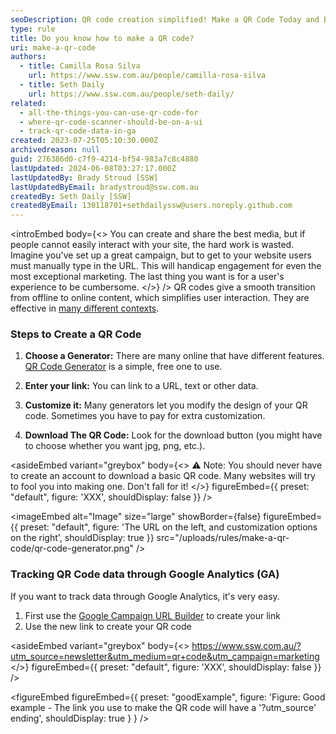 ```yaml
---
seoDescription: QR code creation simplified! Make a QR Code Today and Boost Your Marketing Efforts
type: rule
title: Do you know how to make a QR code?
uri: make-a-qr-code
authors:
  - title: Camilla Rosa Silva
    url: https://www.ssw.com.au/people/camilla-rosa-silva
  - title: Seth Daily
    url: https://www.ssw.com.au/people/seth-daily/
related:
  - all-the-things-you-can-use-qr-code-for
  - where-qr-code-scanner-should-be-on-a-ui
  - track-qr-code-data-in-ga
created: 2023-07-25T05:10:30.000Z
archivedreason: null
guid: 276386d0-c7f9-4214-bf54-983a7c8c4880
lastUpdated: 2024-06-08T03:27:17.000Z
lastUpdatedBy: Brady Stroud [SSW]
lastUpdatedByEmail: bradystroud@ssw.com.au
createdBy: Seth Daily [SSW]
createdByEmail: 130118701+sethdailyssw@users.noreply.github.com
---
```


<introEmbed
  body={<>
You can create and share the best media, but if people cannot easily interact with your site, the hard work is wasted. Imagine you've set up a great campaign, but to get to your website users must manually type in the URL. This will handicap engagement for even the most exceptional marketing. The last thing you want is for a user's experience to be cumbersome.
  </>}
/>
QR codes give a smooth transition from offline to online content, which simplifies user interaction. They are effective in [many different contexts](/all-the-things-you-can-use-qr-code-for).

### **Steps to Create a QR Code**

1. **Choose a Generator:** There are many online that have different features. [QR Code Generator](https://www.qr-code-generator.com/) is a simple, free one to use.

2. **Enter your link:** You can link to a URL, text or other data.

3. **Customize it:** Many generators let you modify the design of your QR code. Sometimes you have to pay for extra customization.

4. **Download The QR Code:** Look for the download button (you might have to choose whether you want jpg, png, etc.).

<asideEmbed
  variant="greybox"
  body={<>
    ⚠️ Note: You should never have to create an account to download a basic QR code. Many websites will try to fool you into making one. Don't fall for it!
  </>}
  figureEmbed={{
    preset: "default",
    figure: 'XXX',
    shouldDisplay: false
  }}
/>


<imageEmbed
  alt="Image"
  size="large"
  showBorder={false}
  figureEmbed={{
    preset: "default",
    figure: 'The URL on the left, and customization options on the right',
    shouldDisplay: true
  }}
  src="/uploads/rules/make-a-qr-code/qr-code-generator.png"
/>

### Tracking QR Code data through Google Analytics (GA)

If you want to track data through Google Analytics, it's very easy.

1. First use the [Google Campaign URL Builder](https://ga-dev-tools.google/campaign-url-builder/) to create your link
2. Use the new link to create your QR code

<asideEmbed
  variant="greybox"
  body={<>
    <https://www.ssw.com.au/?utm_source=newsletter&utm_medium=qr+code&utm_campaign=marketing>
  </>}
  figureEmbed={{
    preset: "default",
    figure: 'XXX',
    shouldDisplay: false
  }}
/>

<figureEmbed figureEmbed={{
  preset: "goodExample",
  figure: 'Figure: Good example - The link you use to make the QR code will have a \'?utm_source\' ending',
  shouldDisplay: true
} } />
